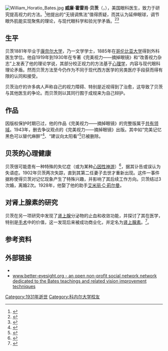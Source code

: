 [[Image:William_Horatio_Bates.jpg|thumb]]
'''威廉·霍雷肖·贝茨'''（{{lang-en|'''William Horatio Bates'''}}，{{bd|1860年|12月23日|1931年|7月10日}}），美国眼科医生，致力于研究提高视力的方法。<ref name=Marg>{{cite journal | author=Marg, E. | title="Flashes" of clear vision and negative accommodation with reference to the Bates Method of visual training | journal=Am J Opt Arch Am Ac Opt | year=1952 | volume=29 | issue=4 | pages=167–84 | url=http://brain.berkeley.edu/pub/1952%20April%20Flashes%20of%20Clear%20Vision.pdf | format=[[PDF|PDF]] | deadurl=yes | archiveurl=https://web.archive.org/web/20080529152509/http://brain.berkeley.edu/pub/1952%20April%20Flashes%20of%20Clear%20Vision.pdf | archivedate=2008-05-29 | access-date=2012-01-08 }}</ref>他提出的“无镜调焦法”值得质疑，而其认为延伸眼球，调节眼外肌能实现聚焦的理论，与现代眼科学和验光学矛盾。<ref name=Marg>{{cite journal | author=Marg, E. | title="Flashes" of clear vision and negative accommodation with reference to the Bates Method of visual training | journal=Am J Opt Arch Am Ac Opt | year=1952 | volume=29 | issue=4 | pages=167–84 | url=http://brain.berkeley.edu/pub/1952%20April%20Flashes%20of%20Clear%20Vision.pdf | format=[[PDF|PDF]] | deadurl=yes | archiveurl=https://web.archive.org/web/20080529152509/http://brain.berkeley.edu/pub/1952%20April%20Flashes%20of%20Clear%20Vision.pdf | archivedate=2008-05-29 }}</ref><ref name="Barrett">{{cite web | url=http://www.quackwatch.org/01QuackeryRelatedTopics/eyequack.html | author=Russell S. Worrall OD, Jacob Nevyas PhD, Stephen Barrett MD | title=Eye-Related Quackery | date=September 12, 2007 | accessdate=2008-04-25 | publisher=Quackwatch | archive-date=2017-08-04 | archive-url=https://web.archive.org/web/20170804030215/http://www.quackwatch.org/01QuackeryRelatedTopics/eyequack.html | dead-url=no }}</ref>
==生平==
{{main|贝茨法}}
贝茨1881年毕业于[[康奈尔大学|康奈尔大学]]，乃一文学学士，1885年在[[哥伦比亚大学|哥伦比亚大学]]得到外科医生学位。他自1919年到1930年在专著《完美视力——摘掉眼镜》和“改善视力杂志”上发表了他的理论学说，其部分校正视力的方法基于[[心理学|心理学]]，内容与现代眼科理论矛盾。然而贝茨方法至今仍作为不同于现代西方医学的另类医疗手段获而得有限的认同和接受。

贝茨治疗的许多病人声称自己的视力障碍、特别是近视得到了治愈，这导致了贝茨与其他医生的争论。而贝茨则以其同行囿于成规来为自己辩护。

==作品==
因版权保护时期已过，他的作品《完美视力——摘掉眼镜》的完整版属于[[共有领域|共有领域]]。1943年，删去争议观点的《完美视力——摘掉眼镜》出版。其中如“完美记忆黑色可以替代麻醉"<ref name="BatesChap19">{{cite web | url=http://en.wikisource.org/wiki/Perfect_Sight_Without_Glasses/Chapter_19 | title=Perfect Sight Without Glasses, Chapter 19 | author=William Bates | access-date=2012-01-08 | archive-date=2019-04-13 | archive-url=https://web.archive.org/web/20190413074828/https://en.wikisource.org/wiki/Perfect_Sight_Without_Glasses/Chapter_19 | dead-url=no }}</ref>、“建议向太阳看”<ref name=Marg>{{cite journal | author=Marg, E. | title="Flashes" of clear vision and negative accommodation with reference to the Bates Method of visual training | journal=Am J Opt Arch Am Ac Opt | year=1952 | volume=29 | issue=4 | pages=167–84 | url=http://brain.berkeley.edu/pub/1952%20April%20Flashes%20of%20Clear%20Vision.pdf | format=[[PDF|PDF]] | deadurl=yes | archiveurl=https://web.archive.org/web/20080529152509/http://brain.berkeley.edu/pub/1952%20April%20Flashes%20of%20Clear%20Vision.pdf | archivedate=2008-05-29 }}</ref>已被删除。

==贝茨的心理健康==
贝茨很可能患有一种特殊的失忆症（或为某种[[心因性神游|心因性神游]]）<ref name="obituary">{{cite web | url=http://www.i-see.org/bates_obit.html | title=Obituary of William H. Bates | publisher=New York Times | date=July 11, 1931 | accessdate=2012-01-08 | archive-date=2016-03-03 | archive-url=https://web.archive.org/web/20160303175357/http://www.i-see.org/bates_obit.html | dead-url=no }}</ref>，据其讣告或误认为失语症。1902年贝茨两次失踪，直到其第二任妻子去世才重新出现。这件一事件据称使得贝茨对记忆现象产生了特殊兴趣，并影响了其后续工作方向。贝茨结过3次婚，离婚2次。1928年，他娶了他的助手[[艾米丽·C·莉尔曼|艾米丽·C·莉尔曼]]。

==对肾上腺素的研究==
贝茨在另一项研究中发现了[[肾上腺|肾上腺]]分泌物的止血和收敛功能，并探讨了其在医学，特别是[[手术|手术]]中的价值，这一发现后来被成功商业化，并定名为[[肾上腺素|肾上腺素]]。<ref name="SuprarenalGland">{{cite web | url=http://www.central-fixation.com/bates-medical-articles/use-of-extract-of-suprarenal-capsule.php | last=Bates | first=William H. | title=The Use of Extract of Suprarenal Capsule in the Eye | year=1896 | pages=647–650 | publisher=New York Medical Journal | accessdate=2012-01-08 | archive-date=2015-04-03 | archive-url=https://web.archive.org/web/20150403062831/http://www.central-fixation.com/bates-medical-articles/use-of-extract-of-suprarenal-capsule.php | dead-url=no }}</ref>。

==参考资料==
{{reflist}}
==外部链接==
*{{cite book|title=The Cure of Imperfect Sight by Treatment Without Glasses |first=William Horatio |last=Bates|year=1920|publisher=Central Fixation Publishing Co |url=http://books.google.com/?id=Vl3SiyXmZVMC&printsec=frontcover}}
*[https://web.archive.org/web/20160110035317/http://better-eyesight.org/ www.better-eyesight.org - an open non-profit social network network dedicated to the Bates teachings and related vision improvement techniques]

{{Authority control}}
{{DEFAULTSORT:Bates, William}}
[[Category:1931年逝世|Category:1931年逝世]]
[[Category:科内尔大学校友|Category:科内尔大学校友]]